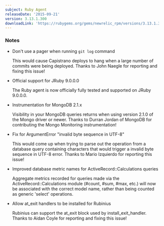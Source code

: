 ```yaml
---
subject: Ruby Agent
releaseDate: '2015-09-21'
version: 3.13.1.300
downloadLink: 'https://rubygems.org/gems/newrelic_rpm/versions/3.13.1.300'
---
```


### Notes

* Don't use a pager when running `git log` command

  This would cause Capistrano deploys to hang when a large number of commits were being deployed. Thanks to John Naegle for reporting and fixing this issue!
* Official support for JRuby 9.0.0.0

  The Ruby agent is now officially fully tested and supported on JRuby 9.0.0.0.
* Instrumentation for MongoDB 2.1.x

  Visibility in your MongoDB queries returns when using version 2.1.0 of the Mongo driver or newer. Thanks to Durran Jordan of MongoDB for contributing the Mongo Monitoring instrumentation!
* Fix for ArgumentError "invalid byte sequence in UTF-8"

  This would come up when trying to parse out the operation from a database query containing characters that would trigger a invalid byte sequence in UTF-8 error. Thanks to Mario Izquierdo for reporting this issue!
* Improved database metric names for ActiveRecord::Calculations queries

  Aggregate metrics recorded for queries made via the ActiveRecord::Calculations module (#count, #sum, #max, etc.) will now be associated with the correct model name, rather than being counted as generic 'select' operations.
* Allow at_exit handlers to be installed for Rubinius

  Rubinius can support the at_exit block used by install_exit_handler. Thanks to Aidan Coyle for reporting and fixing this issue!

